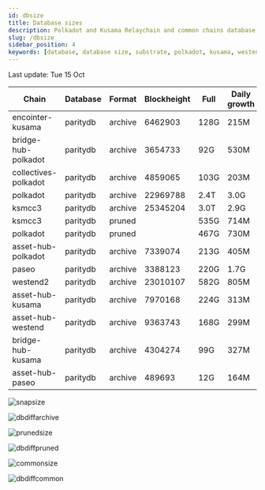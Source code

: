 ```yaml
---
id: dbsize
title: Database sizes
description: Polkadot and Kusama Relaychain and common chains database sizes
slug: /dbsize
sidebar_position: 4
keywords: [database, database size, substrate, polkadot, kusama, westend]
---
```



Last update: Tue 15 Oct

| Chain    | Database   | Format | Blockheight | Full         | Daily growth |
| ------------------------| ----------- | -------- | ------- | ---------- | ----- | 
| encointer-kusama | paritydb | archive | 6462903 | 128G | 215M |
| bridge-hub-polkadot | paritydb | archive | 3654733 | 92G | 530M |
| collectives-polkadot | paritydb | archive | 4859065 | 103G | 203M |
| polkadot | paritydb | archive | 22969788 | 2.4T | 3.0G |
| ksmcc3 | paritydb | archive | 25345204 | 3.0T | 2.9G |
| ksmcc3 | paritydb | pruned |  | 535G | 714M |
| polkadot | paritydb | pruned |  | 467G | 730M |
| asset-hub-polkadot | paritydb | archive | 7339074 | 213G | 405M |
| paseo | paritydb | archive | 3388123 | 220G | 1.7G |
| westend2 | paritydb | archive | 23010107 | 582G | 805M |
| asset-hub-kusama | paritydb | archive | 7970168 | 224G | 313M |
| asset-hub-westend | paritydb | archive | 9363743 | 168G | 299M |
| bridge-hub-kusama | paritydb | archive | 4304274 | 99G | 327M |
| asset-hub-paseo | paritydb | archive | 489693 | 12G | 164M |

![snapsize](/img/archivesize.png)

![dbdiffarchive](/img/dbdiffrelay.png)

![prunedsize](/img/prunedsize.png)

![dbdiffpruned](/img/dbdiffpruned.png)

![commonsize](/img/commonsize.png)

![dbdiffcommon](/img/dbdiffcommon.png)

